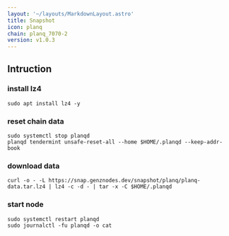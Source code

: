 ```yaml
---
layout: '~/layouts/MarkdownLayout.astro'
title: Snapshot
icon: planq
chain: planq_7070-2
version: v1.0.3
---
```

## Intruction

### install lz4
```
sudo apt install lz4 -y
```

### reset chain data
```
sudo systemctl stop planqd
planqd tendermint unsafe-reset-all --home $HOME/.planqd --keep-addr-book
```

### download data

```
curl -o - -L https://snap.genznodes.dev/snapshot/planq/planq-data.tar.lz4 | lz4 -c -d - | tar -x -C $HOME/.planqd
```

### start node

```
sudo systemctl restart planqd
sudo journalctl -fu planqd -o cat
```